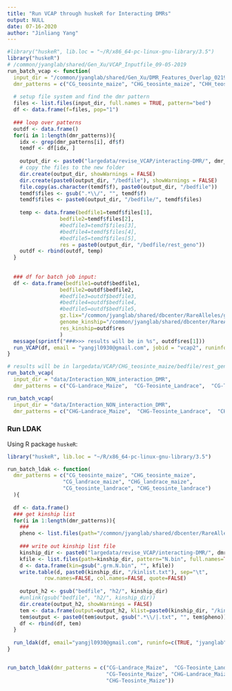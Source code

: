```yaml
---
title: "Run VCAP through huskeR for Interacting DMRs"
output: NULL
date: 07-16-2020
author: "Jinliang Yang"
---
```




```r


#library("huskeR", lib.loc = "~/R/x86_64-pc-linux-gnu-library/3.5")
library("huskeR")
# /common/jyanglab/shared/Gen_Xu/VCAP_Inputfile_09-05-2019
run_batch_vcap <- function(
  input_dir = "/common/jyanglab/shared/Gen_Xu/DMR_Features_Overlap_02192022",
  dmr_patterns = c("CG_teosinte_maize", "CHG_teosinte_maize", "CHH_teosinte_maize")){
  
  # setup file system and find the dmr pattern
  files <- list.files(input_dir, full.names = TRUE, pattern="bed")
  df <- data.frame(f=files, pop="1")
  
  ### loop over patterns
  outdf <- data.frame()
  for(i in 1:length(dmr_patterns)){
    idx <- grep(dmr_patterns[i], df$f)
    temdf <- df[idx, ]
    
    output_dir <- paste0("largedata/revise_VCAP/interacting-DMR/", dmr_patterns[i])
    # copy the files to the new folder
    dir.create(output_dir, showWarnings = FALSE)
    dir.create(paste0(output_dir, "/bedfile"), showWarnings = FALSE)
    file.copy(as.character(temdf$f), paste0(output_dir, "/bedfile"))
    temdf$files <- gsub(".*\\/", "", temdf$f)
    temdf$files <- paste0(output_dir, "/bedfile/", temdf$files)
    
    temp <- data.frame(bedfile1=temdf$files[1],
                 bedfile2=temdf$files[2],
                 #bedfile3=temdf$files[3],
                 #bedfile4=temdf$files[4],
                 #bedfile5=temdf$files[5],
                 res = paste0(output_dir, "/bedfile/rest_geno"))
    outdf <- rbind(outdf, temp)
  }
  
  
  ### df for batch job input:
  df <- data.frame(bedfile1=outdf$bedfile1,
                 bedfile2=outdf$bedfile2,
                 #bedfile3=outdf$bedfile3,
                 #bedfile4=outdf$bedfile4,
                 #bedfile5=outdf$bedfile5,
                 gz.lix="/common/jyanglab/shared/dbcenter/RareAlleles/genomeAnnos/VCAP/genotypes/NAM/namrils_projected_hmp31_MAF02mnCnt2500.hmp.txt.gz.lix",
                 genome_kinship="/common/jyanglab/shared/dbcenter/RareAlleles/genomeAnnos/VCAP/kinship/NAM_HM31_MAF02mnCnt2500_WholeGenomeCentered_IBS_SqrMatrix.txt",
                 res_kinship=outdf$res
                 )
  message(sprintf("###>>> results will be in %s", outdf$res[1]))
  run_VCAP(df, email = "yangjl0930@gmail.com", jobid = "vcap2", runinfo = c(TRUE, "jyanglab", "4", "20G", "3:00:00"))
}

# results will be in largedata/VCAP/CHG_teosinte_maize/bedfile/rest_geno
run_batch_vcap(
  input_dir = "data/Interaction_NON_interaction_DMR",
  dmr_patterns = c("CG-Landrace_Maize",  "CG-Teosinte_Landrace",  "CG-Teosinte_Maize") )

run_batch_vcap(
  input_dir = "data/Interaction_NON_interaction_DMR",
  dmr_patterns = c("CHG-Landrace_Maize",  "CHG-Teosinte_Landrace",  "CHG-Teosinte_Maize"))

```

### Run LDAK

Using R package `huskeR`:

```r
library("huskeR", lib.loc = "~/R/x86_64-pc-linux-gnu-library/3.5")

run_batch_ldak <- function(
  dmr_patterns = c("CG_teosinte_maize", "CHG_teosinte_maize", 
                  "CG_landrace_maize", "CHG_landrace_maize", 
                  "CG_teosinte_landrace", "CHG_teosinte_landrace")
  ){
  
  df <- data.frame()
  ### get kinship list
  for(i in 1:length(dmr_patterns)){
    ###
    pheno <- list.files(path="/common/jyanglab/shared/dbcenter/RareAlleles/genomeAnnos/VCAP/phenotypes/NAM/familyCorrected", pattern="NAM", full.names=TRUE)
    
    ### write out kinship list file
    kinship_dir <- paste0("largedata/revise_VCAP/interacting-DMR/", dmr_patterns[i], "/bedfile")
    kfile <- list.files(path=kinship_dir, pattern="N.bin", full.names=TRUE)
    d <- data.frame(kin=gsub(".grm.N.bin", "", kfile))
    write.table(d, paste0(kinship_dir, "/kinlist.txt"), sep="\t", 
            row.names=FALSE, col.names=FALSE, quote=FALSE)
    
    output_h2 <- gsub("bedfile", "h2/", kinship_dir)
    #unlink(gsub("bedfile", "h2/", kinship_dir))
    dir.create(output_h2, showWarnings = FALSE)
    tem <- data.frame(output=output_h2, klist=paste0(kinship_dir, "/kinlist.txt"), pheno=pheno)
    tem$output <- paste0(tem$output, gsub(".*\\/|.txt", "", tem$pheno))
    df <- rbind(df, tem)
  }
  
  run_ldak(df, email="yangjl0930@gmail.com", runinfo=c(TRUE, "jyanglab", "2", "10G", "8:00:00"))
}


run_batch_ldak(dmr_patterns = c("CG-Landrace_Maize",  "CG-Teosinte_Landrace",  
                                "CG-Teosinte_Maize", "CHG-Landrace_Maize",  "CHG-Teosinte_Landrace",  
                                "CHG-Teosinte_Maize"))

```

